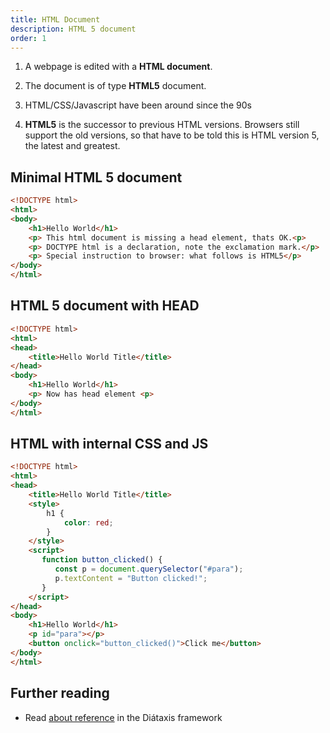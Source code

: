 ```yaml
---
title: HTML Document
description: HTML 5 document
order: 1
---
```


1. A webpage is edited with a **HTML document**.

2. The document is of type **HTML5** document.

3. HTML/CSS/Javascript have been around since the 90s 

4. **HTML5** is the successor to previous HTML versions. Browsers still support the old versions,
so that have to be told this is HTML version 5, the latest and greatest. 


## Minimal HTML 5 document

```html title="index.html"
<!DOCTYPE html>
<html>
<body>
    <h1>Hello World</h1>
    <p> This html document is missing a head element, thats OK.<p>
    <p> DOCTYPE html is a declaration, note the exclamation mark.</p>
    <p> Special instruction to browser: what follows is HTML5</p>
</body>
</html>
```

## HTML 5 document with HEAD

```html title="index.html"
<!DOCTYPE html>
<html>
<head>
    <title>Hello World Title</title>
</head>
<body>
    <h1>Hello World</h1>
    <p> Now has head element <p>
</body>
</html>
```

## HTML with internal CSS and JS
```html title="index.html"
<!DOCTYPE html>
<html>
<head>
    <title>Hello World Title</title>
    <style>
        h1 {
            color: red;
        }
    </style>
    <script>
       function button_clicked() {
          const p = document.querySelector("#para");
          p.textContent = "Button clicked!";
       }
    </script>
</head>
<body>
    <h1>Hello World</h1>
    <p id="para"></p>
    <button onclick="button_clicked()">Click me</button>
</body>
</html>
```


## Further reading

- Read [about reference](https://diataxis.fr/reference/) in the Diátaxis framework

